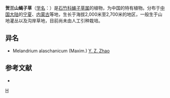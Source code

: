 {{Speciesbox 
| genus = Silene
| species = alaschanica
| authority = (Maxim.) Bocquet
}}

'''贺兰山蝇子草'''（[[学名|学名]]：{{lang|la|''Silene alaschanica''}}）是[[石竹科|石竹科]][[蝇子草属|蝇子草属]]的植物，为中国的特有植物。分布于[[中国大陆|中国大陆]]的[[宁夏|宁夏]]、[[内蒙古|内蒙古]]等地，生长于海拔2,000米至2,700米的地区，一般生于山地灌丛以及沟岸草地，目前尚未由人工引种栽培。

== 异名 ==
* Melandrium alaschanicum (Maxim.) [[赵一之|Y. Z. Zhao]]

== 参考文献 ==
<div class="references-small">
* {{cite web| url =http://www.bioinfo.cn/db05/KmzwSpecies.php?action=view&id=3029| title =贺兰山蝇子草| work =《中国高等植物数据库全库》| publisher =中国科学院微生物研究所| author =昆明植物研究所| accessdate =2009-02-23| deadurl =yes| archiveurl =https://web.archive.org/web/20160305033810/http://www.bioinfo.cn/db05/KmzwSpecies.php?action=view&id=3029| archivedate =2016-03-05}}
</div>
{{Taxonbar|from=Q15226354}}

[[Category:蝇子草属|H]]


{{植物小作品}}
